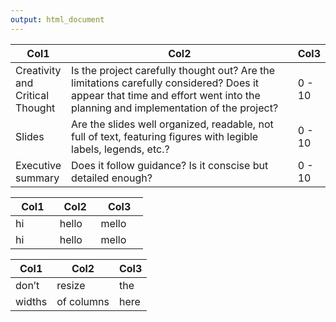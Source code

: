 ```yaml
---
output: html_document
---
```


+---------------------------------+-------------------------------------------------------------------------------------------------------------------------------------------------------------------------------+--------+
| Col1                            | Col2                                                                                                                                                                          | Col3   |
+=================================+===============================================================================================================================================================================+========+
| Creativity and Critical Thought | Is the project carefully thought out? Are the limitations carefully considered? Does it appear that time and effort went into the planning and implementation of the project? | 0 - 10 |
+---------------------------------+-------------------------------------------------------------------------------------------------------------------------------------------------------------------------------+--------+
| Slides                          | Are the slides well organized, readable, not full of text, featuring figures with legible labels, legends, etc.?                                                              | 0 - 10 |
+---------------------------------+-------------------------------------------------------------------------------------------------------------------------------------------------------------------------------+--------+
| Executive summary               | Does it follow guidance? Is it conscise but detailed enough?                                                                                                                  | 0 - 10 |
+---------------------------------+-------------------------------------------------------------------------------------------------------------------------------------------------------------------------------+--------+

+----------+-------+----------+
| Col1     | Col2  | Col3     |
+==========+=======+==========+
| hi       | hello | mello    |
+----------+-------+----------+
| hi       | hello | mello    |
+----------+-------+----------+

| Col1   | Col2       | Col3 |
|--------|------------|------|
| don't  | resize     | the  |
| widths | of columns | here |
